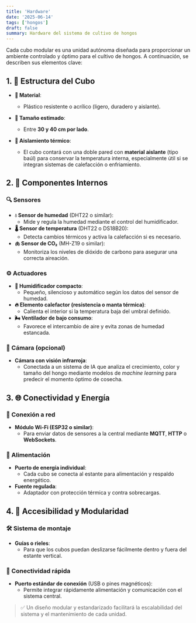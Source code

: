 ```yaml
---
title: 'Hardware'
date: '2025-06-14'
tags: ['hongos']
draft: false
summary: Hardware del sistema de cultivo de hongos
---
```


Cada cubo modular es una unidad autónoma diseñada para proporcionar un ambiente controlado y óptimo para el cultivo de hongos. A continuación, se describen sus elementos clave:

## 1. 🧱 Estructura del Cubo  

- **🔧 Material**:  
  - Plástico resistente o acrílico (ligero, duradero y aislante).  

- **📐 Tamaño estimado**:  
  - Entre **30 y 40 cm por lado**.  

- **🧊 Aislamiento térmico**:  
  - El cubo contará con una doble pared con **material aislante** (tipo baúl) para conservar la temperatura interna, especialmente útil si se integran sistemas de calefacción o enfriamiento.


## 2. 🔌 Componentes Internos  

### 🔍 Sensores  
- **💧 Sensor de humedad** (DHT22 o similar):  
  - Mide y regula la humedad mediante el control del humidificador.  
- **🌡️ Sensor de temperatura** (DHT22 o DS18B20):  
  - Detecta cambios térmicos y activa la calefacción si es necesario.  
- **🫁 Sensor de CO₂** (MH-Z19 o similar):  
  - Monitoriza los niveles de dióxido de carbono para asegurar una correcta aireación.

### ⚙️ Actuadores  
- **💨 Humidificador compacto**:  
  - Pequeño, silencioso y automático según los datos del sensor de humedad.  
- **🔥 Elemento calefactor (resistencia o manta térmica)**:  
  - Calienta el interior si la temperatura baja del umbral definido.  
- **🌬️ Ventilador de bajo consumo**:  
  - Favorece el intercambio de aire y evita zonas de humedad estancada.

### 🎥 Cámara (opcional)  
- **Cámara con visión infrarroja**:  
  - Conectada a un sistema de IA que analiza el crecimiento, color y tamaño del hongo mediante modelos de *machine learning* para predecir el momento óptimo de cosecha.


## 3. 🌐 Conectividad y Energía  

### 📡 Conexión a red  
- **Módulo Wi-Fi (ESP32 o similar)**:  
  - Para enviar datos de sensores a la central mediante **MQTT**, **HTTP** o **WebSockets**.  

### 🔋 Alimentación  
- **Puerto de energía individual**:  
  - Cada cubo se conecta al estante para alimentación y respaldo energético.  
- **Fuente regulada**:  
  - Adaptador con protección térmica y contra sobrecargas.


## 4. 🧩 Accesibilidad y Modularidad  

### 🛠️ Sistema de montaje  
- **Guías o rieles**:  
  - Para que los cubos puedan deslizarse fácilmente dentro y fuera del estante vertical.  

### 🔗 Conectividad rápida  
- **Puerto estándar de conexión** (USB o pines magnéticos):  
  - Permite integrar rápidamente alimentación y comunicación con el sistema central.


> ✅ Un diseño modular y estandarizado facilitará la escalabilidad del sistema y el mantenimiento de cada unidad.




